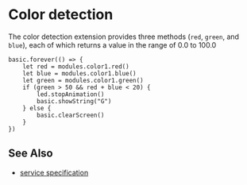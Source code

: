 # Color detection

The color detection extension provides three methods
(`red`, `green`, and `blue`), each of which returns a value
in the range of 0.0 to 100.0

```blocks
basic.forever(() => {
    let red = modules.color1.red()
    let blue = modules.color1.blue()
    let green = modules.color1.green()
    if (green > 50 && red + blue < 20) {
        led.stopAnimation()
        basic.showString("G")
    } else {
        basic.clearScreen()
    }
})
```

## See Also

- [service specification](/services/color/)
